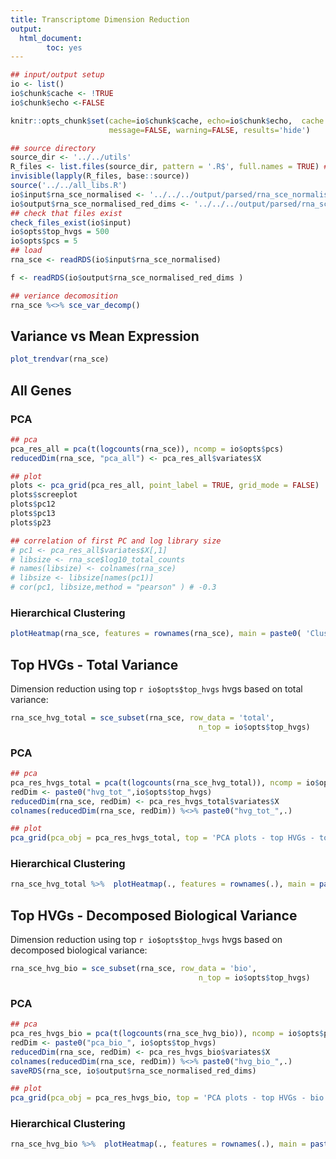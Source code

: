 ```yaml
---
title: Transcriptome Dimension Reduction
output:
  html_document:
        toc: yes
---
```



```r
## input/output setup
io <- list()
io$chunk$cache <- !TRUE
io$chunk$echo <-FALSE

knitr::opts_chunk$set(cache=io$chunk$cache, echo=io$chunk$echo,  cache.comment=FALSE, fig.align = 'center',
                      message=FALSE, warning=FALSE, results='hide')
```

```r
## source directory
source_dir <- '../../utils'
R_files <- list.files(source_dir, pattern = '.R$', full.names = TRUE) ## all files ending in .R
invisible(lapply(R_files, base::source))
source('../../all_libs.R')
io$input$rna_sce_normalised <- '../../../output/parsed/rna_sce_normalised.Rds'
io$output$rna_sce_normalised_red_dims <- '../../../output/parsed/rna_sce_normalised_red_dims.Rds'
## check that files exist
check_files_exist(io$input)
io$opts$top_hvgs = 500
io$opts$pcs = 5
## load
rna_sce <- readRDS(io$input$rna_sce_normalised)
```
```r
f <- readRDS(io$output$rna_sce_normalised_red_dims )
```


```r
## veriance decomosition
rna_sce %<>% sce_var_decomp()
```

## Variance vs Mean Expression

```r
plot_trendvar(rna_sce)
```

## All Genes

### PCA

```r
## pca
pca_res_all = pca(t(logcounts(rna_sce)), ncomp = io$opts$pcs)
reducedDim(rna_sce, "pca_all") <- pca_res_all$variates$X
```
```r
## plot
plots <- pca_grid(pca_res_all, point_label = TRUE, grid_mode = FALSE)
plots$screeplot
plots$pc12
plots$pc13
plots$p23
```

```r
## correlation of first PC and log library size
# pc1 <- pca_res_all$variates$X[,1]
# libsize <- rna_sce$log10_total_counts
# names(libsize) <- colnames(rna_sce)
# libsize <- libsize[names(pc1)]
# cor(pc1, libsize,method = "pearson" ) # -0.3
```

### Hierarchical Clustering

```r
plotHeatmap(rna_sce, features = rownames(rna_sce), main = paste0( 'Clustered heatmap of scRNAseq data \n cells at the bottom and genes on the side'))
```

## Top HVGs - Total Variance

Dimension reduction using top `r io$opts$top_hvgs` hvgs based on total variance:

```r
rna_sce_hvg_total = sce_subset(rna_sce, row_data = 'total',
                                          n_top = io$opts$top_hvgs)
```

### PCA

```r
## pca
pca_res_hvgs_total = pca(t(logcounts(rna_sce_hvg_total)), ncomp = io$opts$pcs)
redDim <- paste0("hvg_tot_",io$opts$top_hvgs)
reducedDim(rna_sce, redDim) <- pca_res_hvgs_total$variates$X
colnames(reducedDim(rna_sce, redDim)) %<>% paste0("hvg_tot_",.)
```
```r
## plot
pca_grid(pca_obj = pca_res_hvgs_total, top = 'PCA plots - top HVGs - total variance', point_label = TRUE)
```


### Hierarchical Clustering

```r
rna_sce_hvg_total %>%  plotHeatmap(., features = rownames(.), main = paste0( 'Clustered heatmap of scRNAseq data using HVGs based on total variance'))
```

## Top HVGs - Decomposed Biological Variance

Dimension reduction using top `r io$opts$top_hvgs` hvgs based on decomposed biological variance:

```r
rna_sce_hvg_bio = sce_subset(rna_sce, row_data = 'bio',
                                          n_top = io$opts$top_hvgs)
```

### PCA

```r
## pca
pca_res_hvgs_bio = pca(t(logcounts(rna_sce_hvg_bio)), ncomp = io$opts$pcs)
redDim <- paste0("pca_bio_", io$opts$top_hvgs)
reducedDim(rna_sce, redDim) <- pca_res_hvgs_bio$variates$X
colnames(reducedDim(rna_sce, redDim)) %<>% paste0("hvg_bio_",.)
saveRDS(rna_sce, io$output$rna_sce_normalised_red_dims)
```
```r
## plot
pca_grid(pca_obj = pca_res_hvgs_bio, top = 'PCA plots - top HVGs - bio. variance', point_label = TRUE)
```

### Hierarchical Clustering

```r
rna_sce_hvg_bio %>%  plotHeatmap(., features = rownames(.), main = paste0( 'Clustered heatmap of scRNAseq data using HVGs based on bio. variance'))
```

